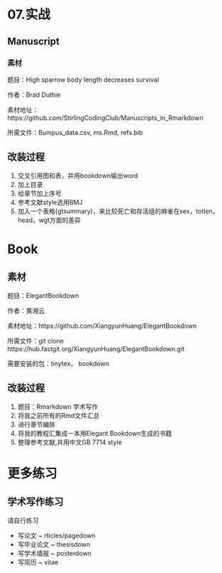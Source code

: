 # 07.实战

## Manuscript

### 素材

题目：High sparrow body length decreases survival

作者：Brad Duthie

素材地址：https://github.com/StirlingCodingClub/Manuscripts_in_Rmarkdown

所需文件：Bumpus_data.csv, ms.Rmd, refs.bib

## 改装过程

1. 交叉引用图和表，并用bookdown输出word
2. 加上目录
3. 给章节加上序号
4. 参考文献style选用BMJ
5. 加入一个表格(gtsummary)，来比较死亡和存活组的麻雀在sex，totlen，head，wgt方面的差异


# Book

## 素材

题目：ElegantBookdown

作者：黄湘云

素材地址：https://github.com/XiangyunHuang/ElegantBookdown

所需文件：git clone https://hub.fastgit.org/XiangyunHuang/ElegantBookdown.git

需要安装的包：tinytex， bookdown 

## 改装过程

1. 题目：Rmarkdown 学术写作
2. 将我之前所有的Rmd文件汇总
3. 进行章节编排
4. 将我的教程汇集成一本用Elegant Bookdown生成的书籍
5. 整理参考文献,并用中文GB 7714 style


# 更多练习

## 学术写作练习

请自行练习

  -   写论文 ~ rticles/pagedown
  -   写毕业论文 ~ thesisdown
  -   写学术墙报 ~ posterdown
  -   写简历 ~ vitae


